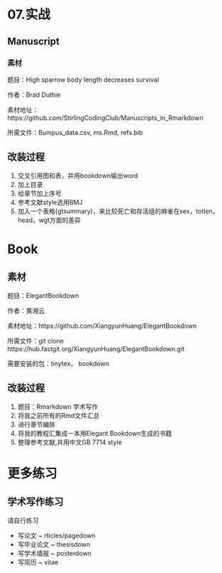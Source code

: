 # 07.实战

## Manuscript

### 素材

题目：High sparrow body length decreases survival

作者：Brad Duthie

素材地址：https://github.com/StirlingCodingClub/Manuscripts_in_Rmarkdown

所需文件：Bumpus_data.csv, ms.Rmd, refs.bib

## 改装过程

1. 交叉引用图和表，并用bookdown输出word
2. 加上目录
3. 给章节加上序号
4. 参考文献style选用BMJ
5. 加入一个表格(gtsummary)，来比较死亡和存活组的麻雀在sex，totlen，head，wgt方面的差异


# Book

## 素材

题目：ElegantBookdown

作者：黄湘云

素材地址：https://github.com/XiangyunHuang/ElegantBookdown

所需文件：git clone https://hub.fastgit.org/XiangyunHuang/ElegantBookdown.git

需要安装的包：tinytex， bookdown 

## 改装过程

1. 题目：Rmarkdown 学术写作
2. 将我之前所有的Rmd文件汇总
3. 进行章节编排
4. 将我的教程汇集成一本用Elegant Bookdown生成的书籍
5. 整理参考文献,并用中文GB 7714 style


# 更多练习

## 学术写作练习

请自行练习

  -   写论文 ~ rticles/pagedown
  -   写毕业论文 ~ thesisdown
  -   写学术墙报 ~ posterdown
  -   写简历 ~ vitae


